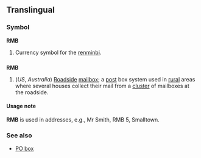 ==Translingual==
===Symbol===
'''RMB'''

#Currency symbol for the [[renminbi]].

==={{initialism}}===
'''RMB'''
#(''US'', ''Australia'') [[Roadside]] [[mailbox]]; a [[post]] box system used in [[rural]] areas where several houses collect their mail from a [[cluster]] of mailboxes at the roadside.

====Usage note====
'''RMB''' is used in addresses, e.g., Mr Smith, RMB 5, Smalltown.

===See also===
*[[PO box]]
